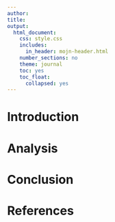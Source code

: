 ```yaml
---
author:
title:
output:
  html_document:
    css: style.css
    includes:
      in_header: mojn-header.html
    number_sections: no
    theme: journal
    toc: yes
    toc_float:
      collapsed: yes
---
```


# Introduction


# Analysis


# Conclusion


# References
